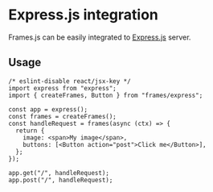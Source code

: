 # Express.js integration

Frames.js can be easily integrated to [Express.js](https://expressjs.com) server.

## Usage

```tsx
/* eslint-disable react/jsx-key */
import express from "express";
import { createFrames, Button } from "frames/express";

const app = express();
const frames = createFrames();
const handleRequest = frames(async (ctx) => {
  return {
    image: <span>My image</span>,
    buttons: [<Button action="post">Click me</Button>],
  };
});

app.get("/", handleRequest);
app.post("/", handleRequest);
```

